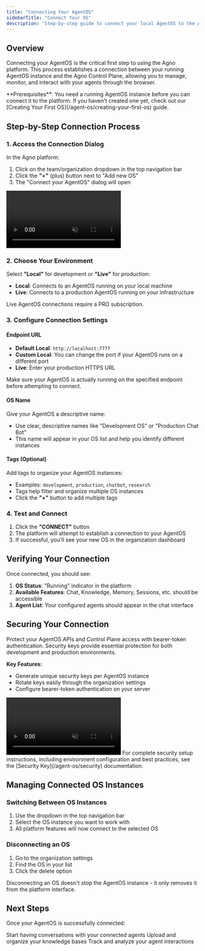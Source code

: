 ```yaml
---
title: "Connecting Your AgentOS"
sidebarTitle: "Connect Your OS"
description: "Step-by-step guide to connect your local AgentOS to the Agno platform"
---
```


## Overview

Connecting your AgentOS is the critical first step to using the Agno platform. This process establishes a connection between your running AgentOS instance and the Agno Control Plane, allowing you to manage, monitor, and interact with your agents through the browser.

<Note>
  **Prerequisites**: You need a running AgentOS instance before you can connect
  it to the platform. If you haven't created one yet, check out our [Creating
  Your First OS](/agent-os/creating-your-first-os) guide.
</Note>

## Step-by-Step Connection Process

### 1. Access the Connection Dialog

In the Agno platform:

1. Click on the team/organization dropdown in the top navigation bar
2. Click the **"+"** (plus) button next to "Add new OS"
3. The "Connect your AgentOS" dialog will open

<Frame>
  <video
    autoPlay
    muted
    loop
    playsInline
    style={{ borderRadius: "0.5rem", width: "100%", height: "auto" }}
  >
    <source src="/videos/agent-os-connect-os.mp4" type="video/mp4" />
  </video>
</Frame>

### 2. Choose Your Environment

Select **"Local"** for development or **"Live"** for production:

- **Local**: Connects to an AgentOS running on your local machine
- **Live**: Connects to a production AgentOS running on your infrastructure

<Note>Live AgentOS connections require a PRO subscription.</Note>

### 3. Configure Connection Settings

#### Endpoint URL

- **Default Local**: `http://localhost:7777`
- **Custom Local**: You can change the port if your AgentOS runs on a different port
- **Live**: Enter your production HTTPS URL

<Warning>
  Make sure your AgentOS is actually running on the specified endpoint before
  attempting to connect.
</Warning>

#### OS Name

Give your AgentOS a descriptive name:

- Use clear, descriptive names like "Development OS" or "Production Chat Bot"
- This name will appear in your OS list and help you identify different instances

#### Tags (Optional)

Add tags to organize your AgentOS instances:

- Examples: `development`, `production`, `chatbot`, `research`
- Tags help filter and organize multiple OS instances
- Click the **"+"** button to add multiple tags

### 4. Test and Connect

1. Click the **"CONNECT"** button
2. The platform will attempt to establish a connection to your AgentOS
3. If successful, you'll see your new OS in the organization dashboard

## Verifying Your Connection

Once connected, you should see:

1. **OS Status**: "Running" indicator in the platform
2. **Available Features**: Chat, Knowledge, Memory, Sessions, etc. should be accessible
3. **Agent List**: Your configured agents should appear in the chat interface

## Securing Your Connection

Protect your AgentOS APIs and Control Plane access with bearer-token authentication. Security keys provide essential protection for both development and production environments.

**Key Features:**

- Generate unique security keys per AgentOS instance
- Rotate keys easily through the organization settings
- Configure bearer-token authentication on your server

<Frame>
  <video
    autoPlay
    muted
    loop
    playsInline
    style={{ borderRadius: "0.5rem", width: "100%", height: "auto" }}
  >
    <source src="/videos/agentos-security-key.mp4" type="video/mp4" />
  </video>
</Frame>

<Note>
  For complete security setup instructions, including environment configuration
  and best practices, see the [Security Key](/agent-os/security) documentation.
</Note>

## Managing Connected OS Instances

### Switching Between OS Instances

1. Use the dropdown in the top navigation bar
2. Select the OS instance you want to work with
3. All platform features will now connect to the selected OS

### Disconnecting an OS

1. Go to the organization settings
2. Find the OS in your list
3. Click the delete option

<Warning>
  Disconnecting an OS doesn't stop the AgentOS instance - it only removes it
  from the platform interface.
</Warning>

## Next Steps

Once your AgentOS is successfully connected:

<CardGroup cols={2}>
  <Card
    title="Explore the Chat Interface"
    icon="comment"
    href="/agent-os/chat-interface"
  >
    Start having conversations with your connected agents
  </Card>
  <Card
    title="Manage Knowledge"
    icon="brain"
    href="/agent-os/knowledge-management"
  >
    Upload and organize your knowledge bases
  </Card>
  <Card
    title="Monitor Sessions"
    icon="chart-line"
    href="/agent-os/session-tracking"
  >
    Track and analyze your agent interactions
  </Card>
</CardGroup>
